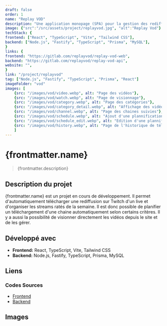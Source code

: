 ```yaml
---
draft: false
order: 1
name: "Replay VOD"
description: "Une application monopage (SPA) pour la gestion des rediffusions de lives Twitch manqués destinée aux spectateurs."
image: {"src":"/src/assets/project/replayvod.jpg", "alt":"Replay Vod"}
techStack: {
frontend: ["React", "TypeScript", "Vite", "Tailwind CSS"],
backend: ["Node.js", "Fastify", "TypeScript", "Prisma", "MySQL"],
}
links: {
frontend: "https://gitlab.com/replayvod/replay-vod-web",
backend: "https://gitlab.com/replayvod/replay-vod-api",
website: "",
}
link: "/project/replayvod"
tag: ["Node.js", "Fastify", "TypeScript", "Prisma", "React"]
imageFolder: "vod"
images: [
    {src: "/images/vod/video.webp", alt: "Page des vidéos"},
    {src: "/images/vod/watch.webp", alt: "Page de visionnage"},
    {src: "/images/vod/category.webp", alt: "Page des catégories"},
    {src: "/images/vod/category_detail.webp", alt: "Affichage des vidéos par catégorie"},
    {src: "/images/vod/channel.webp", alt: "Page des chaines suivies"},
    {src: "/images/vod/schedule.webp", alt: "Ajout d'une plannification de téléchargement avec gestion d'erreurs"},
    {src: "/images/vod/schedule_edit.webp", alt: "Edition d'une plannification dans une modal"},
    {src: "/images/vod/history.webp", alt: "Page de l'historique de téléchargement"}
    ]
---
```


# {frontmatter.name}

> {frontmatter.description}

## Description du projet

{frontmatter.name} est un projet en cours de développement. Il permet d'automatiquement télécharger une rediffusion sur Twitch d'un live et d'organiser les streams ratés de la semaine. Il est donc possible de planifier un téléchargement d'une chaine automatiquement selon certains critères. Il y a aussi la possibilité de visionner directement les vidéos depuis le site et de les gérer.

## Développé avec

-   **Frontend:** React, TypeScript, Vite, Tailwind CSS
-   **Backend:** Node.js, Fastify, TypeScript, Prisma, MySQL

## Liens

### Codes Sources

-   [Frontend](https://gitlab.com/replayvod/replay-vod-web)
-   [Backend](https://gitlab.com/replayvod/replay-vod-api)

## Images
